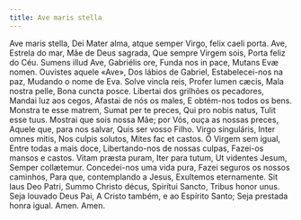 ```yaml
---
title: Ave maris stella
---
```


<div class="side-by-side not-content">
  <span>
    Ave maris stella, Dei Mater alma, atque semper Virgo, felix caeli porta.
  </span>
  <span>
    Ave, Estrela do mar, Mãe de Deus sagrada, Que sempre Virgem sois, Porta
    feliz do Céu.
  </span>
  <span>
    Sumens illud Ave, Gabriélis ore, Funda nos in pace, Mutans Evæ nomen.
  </span>
  <span>
    Ouvistes aquele «Ave», Dos lábios de Gabriel, Estabelecei-nos na paz,
    Mudando o nome de Eva.
  </span>
  <span>
    Solve vincla reis, Profer lumen cæcis, Mala nostra pelle, Bona cuncta posce.
  </span>
  <span>
    Libertai dos grilhões os pecadores, Mandai luz aos cegos, Afastai de nós os
    males, E obtém-nos todos os bens.
  </span>
  <span>
    Monstra te esse matrem, Sumat per te preces, Qui pro nobis natus, Tulit esse
    tuus.
  </span>
  <span>
    Mostrai que sois nossa Mãe; por Vós, ouça as nossas preces, Aquele que, para
    nos salvar, Quis ser vosso Filho.
  </span>
  <span>
    Virgo singuláris, Inter omnes mitis, Nos culpis solutos, Mites fac et
    castos.
  </span>
  <span>
    Ó Virgem sem igual, Entre todas a mais doce, Libertando-nos de nossas
    culpas, Fazei-os mansos e castos.
  </span>
  <span>
    Vitam præsta puram, Iter para tutum, Ut videntes Jesum, Semper collætemur.
  </span>
  <span>
    Concedei-nos uma vida pura, Fazei seguros os nossos caminhos, Para que,
    contemplando a Jesus, Exultemos eternamente.
  </span>
  <span>
    Sit laus Deo Patri, Summo Christo décus, Spirítui Sancto, Tribus honor unus.
  </span>
  <span>
    Seja louvado Deus Pai, A Cristo também, e ao Espírito Santo; Seja prestada
    honra igual.
  </span>
  <span>Amen.</span>
  <span>Amen.</span>
</div>
